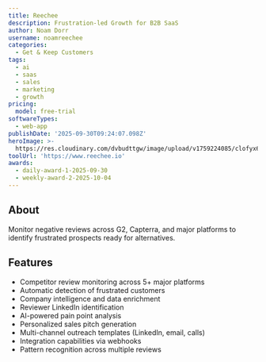 ```yaml
---
title: Reechee
description: Frustration-led Growth for B2B SaaS
author: Noam Dorr
username: noamreechee
categories:
  - Get & Keep Customers
tags:
  - ai
  - saas
  - sales
  - marketing
  - growth
pricing:
  model: free-trial
softwareTypes:
  - web-app
publishDate: '2025-09-30T09:24:07.098Z'
heroImage: >-
  https://res.cloudinary.com/dvbudttgw/image/upload/v1759224085/clofyx6vwofphik31hyk.png
toolUrl: 'https://www.reechee.io'
awards:
  - daily-award-1-2025-09-30
  - weekly-award-2-2025-10-04
---
```

## About
Monitor negative reviews across G2, Capterra, and major platforms to identify frustrated prospects ready for alternatives.

## Features
- Competitor review monitoring across 5+ major platforms
- Automatic detection of frustrated customers
- Company intelligence and data enrichment
- Reviewer LinkedIn identification
- AI-powered pain point analysis
- Personalized sales pitch generation
- Multi-channel outreach templates (LinkedIn, email, calls)
- Integration capabilities via webhooks
- Pattern recognition across multiple reviews
